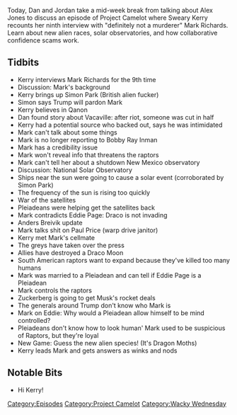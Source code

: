 {{DEFAULTSORT:
    #_EPISODE_0217:Space Liars and Dragon Moths
}}{{Episode
    | title           = Space Liars and Dragon Moths
    | caption         = Listen to this episode on [https://knowledgefight.libsyn.com/knowledge-fight-space-liars-and-dragon-moths Libsyn] [https://open.spotify.com/episode/3nIpqOifWxsuvQ1tWwrv3s Spotify], Read the [[Transcript/217: Space Liars and Dragon Moths|Unofficial Transcript]]
    | episodeNumber   = 217
    | length          = 02:36:40
    | airDate         = October 17, 2018
    | episodeType     = [[:Category:Project Camelot|Project Camelot]], [[:Category:Wacky Wednesday|Wacky Wednesday]]
    | appearance      = [[Kerry Cassidy]], [[Mark Richards]], [[Simon Park]], [[Eddie Page]], [[Jo Ann Richards]], [[Bobby Ray Inman]], [[Anders Breivik]], [[Paul Price]]
    | previousEpisode = [[216: November 11, 2010]]
    | nextEpisode     = [[218: October 17, 2018]]
}}

{{Stub}}

Today, Dan and Jordan take a mid-week break from talking about Alex Jones to discuss an episode of Project Camelot where Sweary Kerry recounts her ninth interview with "definitely not a murderer" Mark Richards. Learn about new alien races, solar observatories, and how collaborative confidence scams work.

==Tidbits==

*Kerry interviews Mark Richards for the 9th time
*Discussion: Mark's background
*Kerry brings up Simon Park (British alien fucker)
*Simon says Trump will pardon Mark
*Kerry believes in Qanon
*Dan found story about Vacaville: after riot, someone was cut in half
*Kerry had a potential source who backed out, says he was intimidated
*Mark can't talk about some things
*Mark is no longer reporting to Bobby Ray Inman
*Mark has a credibility issue
*Mark won't reveal info that threatens the raptors
*Mark can't tell her about a shutdown New Mexico observatory
*Discussion: National Solar Observatory
*Ships near the sun were going to cause a solar event (corroborated by Simon Park)
*The frequency of the sun is rising too quickly
*War of the satellites
*Pleiadeans were helping get the satellites back
*Mark contradicts Eddie Page: Draco is not invading
*Anders Breivik update
*Mark talks shit on Paul Price (warp drive janitor)
*Kerry met Mark's cellmate
*The greys have taken over the press
*Allies have destroyed a Draco Moon
*South American raptors want to expand because they've killed too many humans
*Mark was married to a Pleiadean and can tell if Eddie Page is a Pleiadean
*Mark controls the raptors
*Zuckerberg is going to get Musk's rocket deals
*The generals around Trump don't know who Mark is
*Mark on Eddie: Why would a Pleiadean allow himself to be mind controlled?
*Pleiadeans don't know how to look human' Mark used to be suspicious of Raptors, but they're loyal
*New Game: Guess the new alien species! (It's Dragon Moths)
*Kerry leads Mark and gets answers as winks and nods

==Notable Bits==

*Hi Kerry!

[[Category:Episodes]]
[[Category:Project Camelot]]
[[Category:Wacky Wednesday]]
